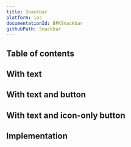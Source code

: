 ```yaml
---
title: Snackbar
platform: ios
documentationId: BPKSnackbar
githubPath: Snackbar
---
```




## Table of contents

## With text

<IOSComponentScreenshots
  lightMode={screenshotWithText}
  darkMode={screenshotWithTextDm}
  altText="iOS snackbar component" />

## With text and button

<IOSComponentScreenshots
  lightMode={screenshotWithTextAndButton}
  darkMode={screenshotWithTextAndButtonDm}
  altText="iOS snackbar with text and button" />

## With text and icon-only button

<IOSComponentScreenshots
  lightMode={screenshotWithTextAndIconButton}
  darkMode={screenshotWithTextAndIconButtonDm}
  altText="iOS snackbar with text and icon-only button" />

## Implementation

<Readme file={readme} />
